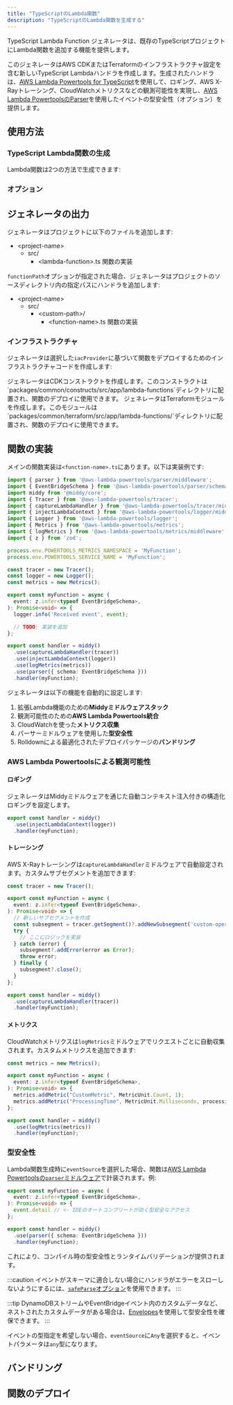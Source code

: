 ```yaml
---
title: "TypeScriptのLambda関数"
description: "TypeScriptのLambda関数を生成する"
---
```





TypeScript Lambda Function ジェネレータは、既存のTypeScriptプロジェクトにLambda関数を追加する機能を提供します。

このジェネレータはAWS CDKまたはTerraformのインフラストラクチャ設定を含む新しいTypeScript Lambdaハンドラを作成します。生成されたハンドラは、[AWS Lambda Powertools for TypeScript](https://docs.powertools.aws.dev/lambda/typescript/latest/)を使用して、ロギング、AWS X-Rayトレーシング、CloudWatchメトリクスなどの観測可能性を実現し、[AWS Lambda PowertoolsのParser](https://docs.powertools.aws.dev/lambda/typescript/latest/utilities/parser/)を使用したイベントの型安全性（オプション）を提供します。

## 使用方法

### TypeScript Lambda関数の生成

Lambda関数は2つの方法で生成できます:

<RunGenerator generator="ts#lambda-function" />

### オプション

<GeneratorParameters generator="ts#lambda-function" />

## ジェネレータの出力

ジェネレータはプロジェクトに以下のファイルを追加します:

<FileTree>

- \<project-name>
  - src/
    - \<lambda-function>.ts 関数の実装

</FileTree>

`functionPath`オプションが指定された場合、ジェネレータはプロジェクトのソースディレクトリ内の指定パスにハンドラを追加します:

<FileTree>

- \<project-name>
  - src/
    - \<custom-path>/
      - \<function-name>.ts 関数の実装

</FileTree>

### インフラストラクチャ

<Snippet name="shared-constructs" />

ジェネレータは選択した`iacProvider`に基づいて関数をデプロイするためのインフラストラクチャコードを作成します:

<Infrastructure>
<Fragment slot="cdk">
ジェネレータはCDKコンストラクトを作成します。このコンストラクトは`packages/common/constructs/src/app/lambda-functions`ディレクトリに配置され、関数のデプロイに使用できます。
</Fragment>
<Fragment slot="terraform">
ジェネレータはTerraformモジュールを作成します。このモジュールは`packages/common/terraform/src/app/lambda-functions/<function-name>`ディレクトリに配置され、関数のデプロイに使用できます。
</Fragment>
</Infrastructure>

## 関数の実装

メインの関数実装は`<function-name>.ts`にあります。以下は実装例です:

```typescript
import { parser } from '@aws-lambda-powertools/parser/middleware';
import { EventBridgeSchema } from '@aws-lambda-powertools/parser/schemas';
import middy from '@middy/core';
import { Tracer } from '@aws-lambda-powertools/tracer';
import { captureLambdaHandler } from '@aws-lambda-powertools/tracer/middleware';
import { injectLambdaContext } from '@aws-lambda-powertools/logger/middleware';
import { Logger } from '@aws-lambda-powertools/logger';
import { Metrics } from '@aws-lambda-powertools/metrics';
import { logMetrics } from '@aws-lambda-powertools/metrics/middleware';
import { z } from 'zod';

process.env.POWERTOOLS_METRICS_NAMESPACE = 'MyFunction';
process.env.POWERTOOLS_SERVICE_NAME = 'MyFunction';

const tracer = new Tracer();
const logger = new Logger();
const metrics = new Metrics();

export const myFunction = async (
  event: z.infer<typeof EventBridgeSchema>,
): Promise<void> => {
  logger.info('Received event', event);

  // TODO: 実装を追加
};

export const handler = middy()
  .use(captureLambdaHandler(tracer))
  .use(injectLambdaContext(logger))
  .use(logMetrics(metrics))
  .use(parser({ schema: EventBridgeSchema }))
  .handler(myFunction);

```

ジェネレータは以下の機能を自動的に設定します:

1. 拡張Lambda機能のための**Middyミドルウェアスタック**
2. 観測可能性のための**AWS Lambda Powertools統合**
3. CloudWatchを使った**メトリクス収集**
4. パーサーミドルウェアを使用した**型安全性**
5. Rolldownによる最適化されたデプロイパッケージの**バンドリング**

### AWS Lambda Powertoolsによる観測可能性

#### ロギング

ジェネレータはMiddyミドルウェアを通じた自動コンテキスト注入付きの構造化ロギングを設定します。

```typescript
export const handler = middy()
  .use(injectLambdaContext(logger))
  .handler(myFunction);
```

#### トレーシング

AWS X-Rayトレーシングは`captureLambdaHandler`ミドルウェアで自動設定されます。カスタムサブセグメントを追加できます:

```typescript
const tracer = new Tracer();

export const myFunction = async (
  event: z.infer<typeof EventBridgeSchema>,
): Promise<void> => {
  // 新しいサブセグメントを作成
  const subsegment = tracer.getSegment()?.addNewSubsegment('custom-operation');
  try {
    // ここにロジックを実装
  } catch (error) {
    subsegment?.addError(error as Error);
    throw error;
  } finally {
    subsegment?.close();
  }
};

export const handler = middy()
  .use(captureLambdaHandler(tracer))
  .handler(myFunction);
```

#### メトリクス

CloudWatchメトリクスは`logMetrics`ミドルウェアでリクエストごとに自動収集されます。カスタムメトリクスを追加できます:

```typescript
const metrics = new Metrics();

export const myFunction = async (
  event: z.infer<typeof EventBridgeSchema>,
): Promise<void> => {
  metrics.addMetric("CustomMetric", MetricUnit.Count, 1);
  metrics.addMetric("ProcessingTime", MetricUnit.Milliseconds, processingTime);
};

export const handler = middy()
  .use(logMetrics(metrics))
  .handler(myFunction);
```

### 型安全性

Lambda関数生成時に`eventSource`を選択した場合、関数は[AWS Lambda Powertoolsの`parser`ミドルウェア](https://docs.powertools.aws.dev/lambda/typescript/latest/utilities/parser/)で計装されます。例:

```typescript {4}
export const myFunction = async (
  event: z.infer<typeof EventBridgeSchema>,
): Promise<void> => {
  event.detail // <- IDEのオートコンプリートが効く型安全なアクセス
};

export const handler = middy()
  .use(parser({ schema: EventBridgeSchema }))
  .handler(myFunction);
```

これにより、コンパイル時の型安全性とランタイムバリデーションが提供されます。

:::caution
イベントがスキーマに適合しない場合にハンドラがエラーをスローしないようにするには、[`safeParse`オプション](https://docs.powertools.aws.dev/lambda/typescript/latest/utilities/parser/#safe-parsing)を使用できます。
:::

:::tip
DynamoDBストリームやEventBridgeイベント内のカスタムデータなど、ネストされたカスタムデータがある場合は、[Envelopes](https://docs.powertools.aws.dev/lambda/typescript/latest/utilities/parser/#envelopes)を使用して型安全性を確保できます。
:::

イベントの型指定を希望しない場合、`eventSource`に`Any`を選択すると、イベントパラメータは`any`型になります。

## バンドリング

<Snippet name="ts-bundle" />

## 関数のデプロイ

<Snippet name="lambda-function/deploying-your-function" parentHeading="Deploying your Function" />